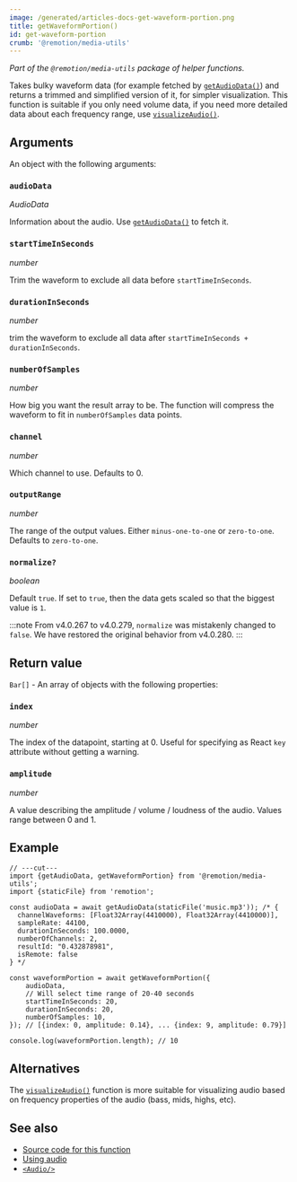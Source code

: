 ```yaml
---
image: /generated/articles-docs-get-waveform-portion.png
title: getWaveformPortion()
id: get-waveform-portion
crumb: '@remotion/media-utils'
---
```


_Part of the `@remotion/media-utils` package of helper functions._

Takes bulky waveform data (for example fetched by [`getAudioData()`](/docs/get-audio-data)) and returns a trimmed and simplified version of it, for simpler visualization. This function is suitable if you only need volume data, if you need more detailed data about each frequency range, use [`visualizeAudio()`](/docs/visualize-audio).

## Arguments

An object with the following arguments:

### `audioData`

_AudioData_

Information about the audio. Use [`getAudioData()`](/docs/get-audio-data) to fetch it.

### `startTimeInSeconds`

_number_

Trim the waveform to exclude all data before `startTimeInSeconds`.

### `durationInSeconds`

_number_

trim the waveform to exclude all data after `startTimeInSeconds + durationInSeconds`.

### `numberOfSamples`

_number_

How big you want the result array to be. The function will compress the waveform to fit in `numberOfSamples` data points.

### `channel`

_number_

Which channel to use. Defaults to 0.

### `outputRange`

_number_

The range of the output values. Either `minus-one-to-one` or `zero-to-one`. Defaults to `zero-to-one`.

### `normalize?`<AvailableFrom v="4.0.280" />

_boolean_

Default `true`. If set to `true`, then the data gets scaled so that the biggest value is `1`.

:::note
From v4.0.267 to v4.0.279, `normalize` was mistakenly changed to `false`. We have restored the original behavior from v4.0.280.
:::

## Return value

`Bar[]` - An array of objects with the following properties:

### `index`

_number_

The index of the datapoint, starting at 0. Useful for specifying as React `key` attribute without getting a warning.

### `amplitude`

_number_

A value describing the amplitude / volume / loudness of the audio. Values range between 0 and 1.

## Example

```tsx twoslash
// ---cut---
import {getAudioData, getWaveformPortion} from '@remotion/media-utils';
import {staticFile} from 'remotion';

const audioData = await getAudioData(staticFile('music.mp3')); /* {
  channelWaveforms: [Float32Array(4410000), Float32Array(4410000)],
  sampleRate: 44100,
  durationInSeconds: 100.0000,
  numberOfChannels: 2,
  resultId: "0.432878981",
  isRemote: false
} */

const waveformPortion = await getWaveformPortion({
	audioData,
	// Will select time range of 20-40 seconds
	startTimeInSeconds: 20,
	durationInSeconds: 20,
	numberOfSamples: 10,
}); // [{index: 0, amplitude: 0.14}, ... {index: 9, amplitude: 0.79}]

console.log(waveformPortion.length); // 10
```

## Alternatives

The [`visualizeAudio()`](/docs/visualize-audio) function is more suitable for visualizing audio based on frequency properties of the audio (bass, mids, highs, etc).

## See also

- [Source code for this function](https://github.com/remotion-dev/remotion/blob/main/packages/media-utils/src/get-waveform-portion.ts)
- [Using audio](/docs/using-audio)
- [`<Audio/>`](/docs/audio)
